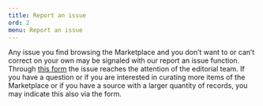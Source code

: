 ```yaml
---
title: Report an issue
ord: 2
menu: Report an issue
---
```


Any issue you find browsing the Marketplace and you don’t want to or can’t correct on your own may be signaled with our report an issue function. Through [this form](/contact) the issue reaches the attention of the editorial team. If you have a question or if you are interested in curating more items of the Marketplace or if you have a source with a larger quantity of records, you may indicate this also via the form.

